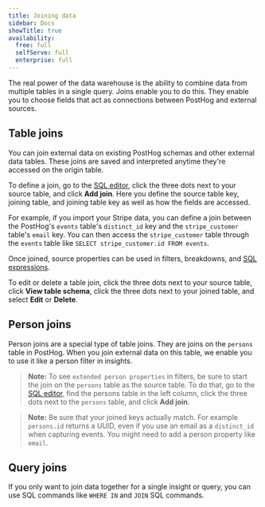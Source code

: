 ```yaml
---
title: Joining data
sidebar: Docs
showTitle: true
availability:
  free: full
  selfServe: full
  enterprise: full
---
```


The real power of the data warehouse is the ability to combine data from multiple tables in a single query. Joins enable you to do this. They enable you to choose fields that act as connections between PostHog and external sources. 

## Table joins

You can join external data on existing PostHog schemas and other external data tables. These joins are saved and interpreted anytime they're accessed on the origin table. 

To define a join, go to the [SQL editor](https://app.posthog.com/sql), click the three dots next to your source table, and click **Add join**. Here you define the source table key, joining table, and joining table key as well as how the fields are accessed.

For example, if you import your Stripe data, you can define a join between the PostHog's `events` table's `distinct_id` key and the `stripe_customer` table's `email` key. You can then access the `stripe_customer` table through the `events` table like `SELECT stripe_customer.id FROM events`. 

<ProductScreenshot
  imageLight="https://res.cloudinary.com/dmukukwp6/image/upload/join_light_9b369cc72f.png" 
  imageDark="https://res.cloudinary.com/dmukukwp6/image/upload/join_dark_41d32574ec.png"
  alt="Create a join" 
  classes="rounded"
/>

Once joined, source properties can be used in filters, breakdowns, and [SQL expressions](/docs/sql/expressions).

To edit or delete a table join, click the three dots next to your source table, click **View table schema**, click the three dots next to your joined table, and select **Edit** or **Delete**.

## Person joins

Person joins are a special type of table joins. They are joins on the `persons` table in PostHog. When you join external data on this table, we enable you to use it like a person filter in insights. 

> **Note:** To see `extended person properties` in filters, be sure to start the join on the `persons` table as the source table. To do that, go to the [SQL editor](https://app.posthog.com/sql), find the persons table in the left column, click the three dots next to the `persons` table, and click **Add join**.

<ProductScreenshot
    imageLight="https://res.cloudinary.com/dmukukwp6/image/upload/p_light_b0d3101335.png" 
    imageDark="https://res.cloudinary.com/dmukukwp6/image/upload/p_dark_fc9634f06e.png"
    alt="Filter on joined person properties" 
    classes="rounded"
/>

> **Note:** Be sure that your joined keys actually match. For example `persons.id` returns a UUID, even if you use an email as a `distinct_id` when capturing events. You might need to add a person property  like `email`. 

## Query joins

If you only want to join data together for a single insight or query, you can use SQL commands like `WHERE IN` and `JOIN` SQL commands.


<QueryJoinExample />
